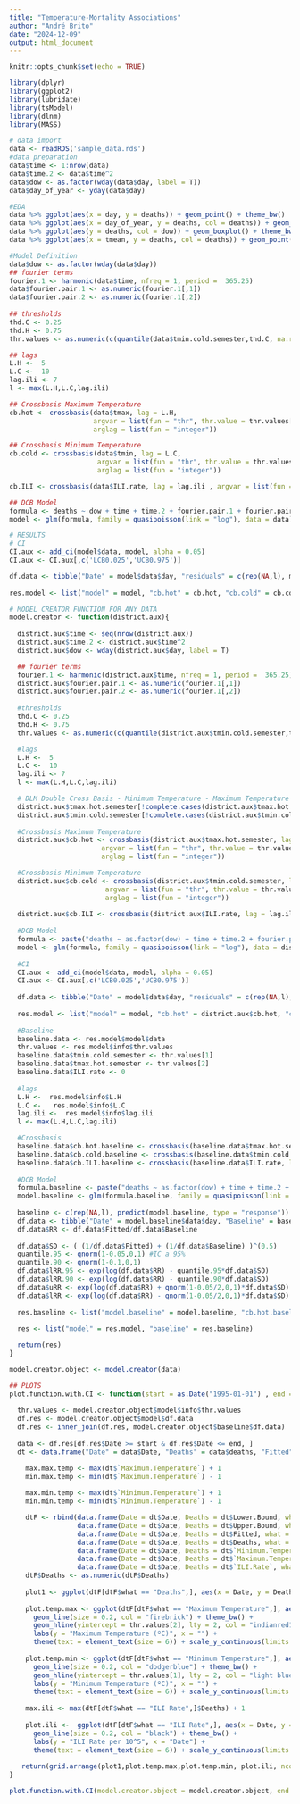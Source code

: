 ```yaml
---
title: "Temperature-Mortality Associations"
author: "André Brito"
date: "2024-12-09"
output: html_document
---
```


```r
knitr::opts_chunk$set(echo = TRUE)

library(dplyr)
library(ggplot2)
library(lubridate)
library(tsModel)
library(dlnm)
library(MASS)
```

```r
# data import
data <- readRDS('sample_data.rds')
#data preparation
data$time <- 1:nrow(data)
data$time.2 <- data$time^2
data$dow <- as.factor(wday(data$day, label = T)) 
data$day_of_year <- yday(data$day)
```


```r
#EDA
data %>% ggplot(aes(x = day, y = deaths)) + geom_point() + theme_bw()
data %>% ggplot(aes(x = day_of_year, y = deaths, col = deaths)) + geom_point() + theme_bw() + scale_color_gradient(low = 'indianred1', high = 'firebrick')
data %>% ggplot(aes(y = deaths, col = dow)) + geom_boxplot() + theme_bw()
data %>% ggplot(aes(x = tmean, y = deaths, col = deaths)) + geom_point() + theme_bw() + scale_color_gradient(low = 'indianred1', high = 'firebrick')
```

```r
#Model Definition
data$dow <- as.factor(wday(data$day))
## fourier terms
fourier.1 <- harmonic(data$time, nfreq = 1, period =  365.25)
data$fourier.pair.1 <- as.numeric(fourier.1[,1])
data$fourier.pair.2 <- as.numeric(fourier.1[,2])
  
## thresholds
thd.C <- 0.25
thd.H <- 0.75
thr.values <- as.numeric(c(quantile(data$tmin.cold.semester,thd.C, na.rm = T),quantile(data$tmax.hot.semester,thd.H,na.rm = T)))

## lags
L.H <-  5
L.C <-  10
lag.ili <- 7
l <- max(L.H,L.C,lag.ili)

## Crossbasis Maximum Temperature
cb.hot <- crossbasis(data$tmax, lag = L.H,
                     argvar = list(fun = "thr", thr.value = thr.values[2], side = "h" , intercept = FALSE),
                     arglag = list(fun = "integer"))

## Crossbasis Minimum Temperature
cb.cold <- crossbasis(data$tmin, lag = L.C,
                      argvar = list(fun = "thr", thr.value = thr.values[1], side = "l" , intercept = FALSE),
                      arglag = list(fun = "integer"))

cb.ILI <- crossbasis(data$ILI.rate, lag = lag.ili , argvar = list(fun = "lin"), arglag = list(fun ="integer"))

## DCB Model
formula <- deaths ~ dow + time + time.2 + fourier.pair.1 + fourier.pair.2 + cb.hot + cb.cold + cb.ILI + offset(log(pop_total))
model <- glm(formula, family = quasipoisson(link = "log"), data = data)
```

```r
# RESULTS
# CI
CI.aux <- add_ci(model$data, model, alpha = 0.05)
CI.aux <- CI.aux[,c('LCB0.025','UCB0.975')]

df.data <- tibble("Date" = model$data$day, "residuals" = c(rep(NA,l), model$residuals), "deaths" = model$data$deaths, "Fitted" = c(rep(NA,l), model$fitted.values), "lower bound" = CI.aux[,1], "upper bound" = CI.aux[,2] , "Minimum Temperature" = model$data$tmin, "Maximum Temperature" = model$data$tmax, "ILI.Rate" = model$data$ILI.rate)
  
res.model <- list("model" = model, "cb.hot" = cb.hot, "cb.cold" = cb.cold, "cb.ILI" = cb.ILI, "lag.max" = l, "info" = list(thr.values = thr.values, "L.H" = L.H, "L.C" = L.C, "lag.ili" = lag.ili), "df.data" = df.data)
```

```r
# MODEL CREATOR FUNCTION FOR ANY DATA
model.creator <- function(district.aux){
  
  district.aux$time <- seq(nrow(district.aux))
  district.aux$time.2 <- district.aux$time^2
  district.aux$dow <- wday(district.aux$day, label = T)

  ## fourier terms
  fourier.1 <- harmonic(district.aux$time, nfreq = 1, period =  365.25)
  district.aux$fourier.pair.1 <- as.numeric(fourier.1[,1])
  district.aux$fourier.pair.2 <- as.numeric(fourier.1[,2])
  
  #thresholds
  thd.C <- 0.25
  thd.H <- 0.75
  thr.values <- as.numeric(c(quantile(district.aux$tmin.cold.semester,thd.C, na.rm = T),quantile(district.aux$tmax.hot.semester,thd.H,na.rm = T)))

  #lags
  L.H <-  5
  L.C <-  10
  lag.ili <- 7
  l <- max(L.H,L.C,lag.ili)

  # DLM Double Cross Basis - Minimum Temperature - Maximum Temperature - Unconstrained
  district.aux$tmax.hot.semester[!complete.cases(district.aux$tmax.hot.semester)] <- thr.values[2]
  district.aux$tmin.cold.semester[!complete.cases(district.aux$tmin.cold.semester)] <- thr.values[1]
              
  #Crossbasis Maximum Temperature
  district.aux$cb.hot <- crossbasis(district.aux$tmax.hot.semester, lag = L.H,
                       argvar = list(fun = "thr", thr.value = thr.values[2], side = "h" , intercept = FALSE),
                       arglag = list(fun = "integer"))

  #Crossbasis Minimum Temperature
  district.aux$cb.cold <- crossbasis(district.aux$tmin.cold.semester, lag = L.C,
                        argvar = list(fun = "thr", thr.value = thr.values[1], side = "l" , intercept = FALSE),
                        arglag = list(fun = "integer"))
  
  district.aux$cb.ILI <- crossbasis(district.aux$ILI.rate, lag = lag.ili , argvar = list(fun = "lin"), arglag = list(fun ="integer"))
  
  #DCB Model
  formula <- paste("deaths ~ as.factor(dow) + time + time.2 + fourier.pair.1 + fourier.pair.2 + cb.hot + cb.cold + cb.ILI + offset(log(pop_total))")
  model <- glm(formula, family = quasipoisson(link = "log"), data = district.aux)
  
  #CI
  CI.aux <- add_ci(model$data, model, alpha = 0.05)
  CI.aux <- CI.aux[,c('LCB0.025','UCB0.975')]
  
  df.data <- tibble("Date" = model$data$day, "residuals" = c(rep(NA,l), model$residuals), "deaths" = model$data$deaths, "Fitted" = c(rep(NA,l), model$fitted.values), "lower bound" = CI.aux[,1], "upper bound" = CI.aux[,2] , "Minimum Temperature" = model$data$tmin, "Maximum Temperature" = model$data$tmax, "ILI.Rate" = model$data$ILI.rate)
  
  res.model <- list("model" = model, "cb.hot" = district.aux$cb.hot, "cb.cold" = district.aux$cb.cold, "cb.ILI" = district.aux$cb.ILI, "lag.max" = l, "info" = list(thr.values = thr.values, "L.H" = L.H, "L.C" = L.C, "lag.ili" = lag.ili), "df.data" = df.data)
  
  #Baseline
  baseline.data <- res.model$model$data
  thr.values <- res.model$info$thr.values
  baseline.data$tmin.cold.semester <- thr.values[1]
  baseline.data$tmax.hot.semester <- thr.values[2]
  baseline.data$ILI.rate <- 0
  
  #lags
  L.H <-  res.model$info$L.H
  L.C <-   res.model$info$L.C
  lag.ili <-  res.model$info$lag.ili
  l <- max(L.H,L.C,lag.ili)

  #Crossbasis 
  baseline.data$cb.hot.baseline <- crossbasis(baseline.data$tmax.hot.semester, lag = L.H, argvar = list(fun = "thr", thr.value = thr.values[2], side = "h" , intercept = FALSE), arglag = list(fun = "integer"))
  baseline.data$cb.cold.baseline <- crossbasis(baseline.data$tmin.cold.semester, lag = L.C, argvar = list(fun = "thr", thr.value = thr.values[1], side = "l" , intercept = FALSE), arglag = list(fun = "integer"))
  baseline.data$cb.ILI.baseline <- crossbasis(baseline.data$ILI.rate, lag = lag.ili , argvar = list(fun = "lin"), arglag = list(fun ="integer"))
  
  #DCB Model
  formula.baseline <- paste("deaths ~ as.factor(dow) + time + time.2 + fourier.pair.1 + fourier.pair.2 + cb.hot.baseline + cb.cold.baseline + cb.ILI.baseline + offset(log(pop_total))")
  model.baseline <- glm(formula.baseline, family = quasipoisson(link = "log"), data = baseline.data)
  
  baseline <- c(rep(NA,l), predict(model.baseline, type = "response"))
  df.data <- tibble("Date" = model.baseline$data$day, "Baseline" = baseline, "Fitted" = res.model$df.data$Fitted)
  df.data$RR <- df.data$Fitted/df.data$Baseline
  
  df.data$SD <- ( (1/df.data$Fitted) + (1/df.data$Baseline) )^(0.5)
  quantile.95 <- qnorm(1-0.05,0,1) #IC a 95%
  quantile.90 <- qnorm(1-0.1,0,1)
  df.data$lRR.95 <- exp(log(df.data$RR) - quantile.95*df.data$SD)
  df.data$lRR.90 <- exp(log(df.data$RR) - quantile.90*df.data$SD)
  df.data$uRR <- exp(log(df.data$RR) + qnorm(1-0.05/2,0,1)*df.data$SD)
  df.data$lRR <- exp(log(df.data$RR) - qnorm(1-0.05/2,0,1)*df.data$SD)
   
  res.baseline <- list("model.baseline" = model.baseline, "cb.hot.baseline" = baseline.data$cb.hot.baseline, "cb.cold.baseline" = baseline.data$cb.cold.baseline, "cb.ILI.baseline" = baseline.data$cb.ILI.baseline, "df.data" = df.data)
  
  res <- list("model" = res.model, "baseline" = res.baseline)

  return(res)
}
```

```r
model.creator.object <- model.creator(data)
```

```r
## PLOTS
plot.function.with.CI <- function(start = as.Date("1995-01-01") , end = as.Date("2019-12-31"), model.creator.object, title = ""){
  
  thr.values <- model.creator.object$model$info$thr.values
  df.res <- model.creator.object$model$df.data
  df.res <- inner_join(df.res, model.creator.object$baseline$df.data)
  
  data <- df.res[df.res$Date >= start & df.res$Date <= end, ]
  dt <- data.frame("Date" = data$Date, "Deaths" = data$deaths, "Fitted" = data$Fitted, "Lower Bound" = data$`lower bound`, "Upper Bound" = data$`upper bound`, "Maximum Temperature" = data$`Maximum Temperature`, "Minimum Temperature" = data$`Minimum Temperature`, "ILI.Rate" = data$`ILI.Rate`, "Baseline" = data$Baseline, "RR" = data$RR, "uRR" = data$uRR, "lRR" = data$lRR )

    max.max.temp <- max(dt$`Maximum.Temperature`) + 1
    min.max.temp <- min(dt$`Maximum.Temperature`) - 1
    
    max.min.temp <- max(dt$`Minimum.Temperature`) + 1
    min.min.temp <- min(dt$`Minimum.Temperature`) - 1

    dtF <- rbind(data.frame(Date = dt$Date, Deaths = dt$Lower.Bound, what = "Deaths", Type = "W.CI", Dash = 1),
                 data.frame(Date = dt$Date, Deaths = dt$Upper.Bound, what = "Deaths", Type = "W.CI", Dash = 1),
                 data.frame(Date = dt$Date, Deaths = dt$Fitted, what = "Deaths", Type = "B.Fitted", Dash = 0),
                 data.frame(Date = dt$Date, Deaths = dt$Deaths, what = "Deaths", Type = "A.Real", Dash = 0),
                 data.frame(Date = dt$Date, Deaths = dt$`Minimum.Temperature`, what = "Minimum Temperature", Type = NA, Dash = NA),
                 data.frame(Date = dt$Date, Deaths = dt$`Maximum.Temperature`, what = "Maximum Temperature", Type = NA, Dash = NA),
                 data.frame(Date = dt$Date, Deaths = dt$`ILI.Rate`, what = "ILI Rate", Type = NA, Dash = NA))
    dtF$Deaths <- as.numeric(dtF$Deaths)
    
    plot1 <- ggplot(dtF[dtF$what == "Deaths",], aes(x = Date, y = Deaths, group = factor(Type))) + geom_line(aes(col = factor(Type), linetype = factor(Dash), size = factor(Dash))) + theme_bw() + theme(text = element_text(size = 6)) + labs(x = "") + theme(legend.position="none") + scale_linetype_manual(values=c("solid", "dashed")) + scale_color_manual(values = c("indianred1","lightblue","lightgrey")) + scale_size_manual(values=c(.5, 0.2))
    
    plot.temp.max <- ggplot(dtF[dtF$what == "Maximum Temperature",], aes(x = Date, y = Deaths)) + 
      geom_line(size = 0.2, col = "firebrick") + theme_bw() +
      geom_hline(yintercept = thr.values[2], lty = 2, col = "indianred1") + 
      labs(y = "Maximum Temperature (ºC)", x = "") + 
      theme(text = element_text(size = 6)) + scale_y_continuous(limits = c(0, max.max.temp))
  
    plot.temp.min <- ggplot(dtF[dtF$what == "Minimum Temperature",], aes(x = Date, y = Deaths)) + 
      geom_line(size = 0.2, col = "dodgerblue") + theme_bw() + 
      geom_hline(yintercept = thr.values[1], lty = 2, col = "light blue") + 
      labs(y = "Minimum Temperature (ºC)", x = "") + 
      theme(text = element_text(size = 6)) + scale_y_continuous(limits = c(min.min.temp, max.min.temp))
  
    max.ili <- max(dtF[dtF$what == "ILI Rate",]$Deaths) + 1
  
    plot.ili <-  ggplot(dtF[dtF$what == "ILI Rate",], aes(x = Date, y = Deaths)) + 
      geom_line(size = 0.2, col = "black") + theme_bw() + 
      labs(y = "ILI Rate per 10^5", x = "Date") + 
      theme(text = element_text(size = 6)) + scale_y_continuous(limits = c(0, max.ili))
  
   return(grid.arrange(plot1,plot.temp.max,plot.temp.min, plot.ili, ncol = 1, top = textGrob(title,gp = gpar(fontsize=12,font=3))))
}
```

```r
plot.function.with.CI(model.creator.object = model.creator.object, end = as.Date('2010-12-31'))
```




